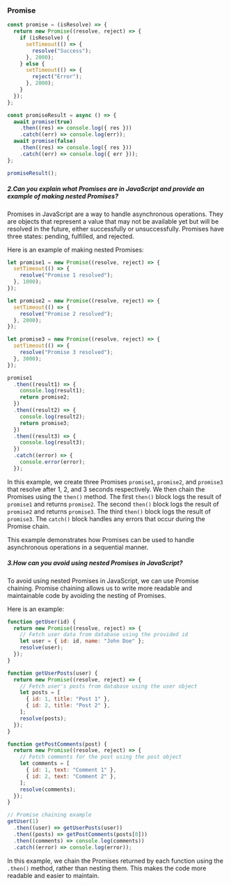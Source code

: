 ### Promise

```js
const promise = (isResolve) => {
  return new Promise((resolve, reject) => {
    if (isResolve) {
      setTimeout(() => {
        resolve("Success");
      }, 2000);
    } else {
      setTimeout(() => {
        reject("Error");
      }, 2000);
    }
  });
};

const promiseResult = async () => {
  await promise(true)
    .then((res) => console.log({ res }))
    .catch((err) => console.log(err));
  await promise(false)
    .then((res) => console.log({ res }))
    .catch((err) => console.log({ err }));
};

promiseResult();
```

##### 2.Can you explain what Promises are in JavaScript and provide an example of making nested Promises?

Promises in JavaScript are a way to handle asynchronous operations. They are objects that represent a value that may not be available yet but will be resolved in the future, either successfully or unsuccessfully. Promises have three states: pending, fulfilled, and rejected.

Here is an example of making nested Promises:

```js
let promise1 = new Promise((resolve, reject) => {
  setTimeout(() => {
    resolve("Promise 1 resolved");
  }, 1000);
});

let promise2 = new Promise((resolve, reject) => {
  setTimeout(() => {
    resolve("Promise 2 resolved");
  }, 2000);
});

let promise3 = new Promise((resolve, reject) => {
  setTimeout(() => {
    resolve("Promise 3 resolved");
  }, 3000);
});

promise1
  .then((result1) => {
    console.log(result1);
    return promise2;
  })
  .then((result2) => {
    console.log(result2);
    return promise3;
  })
  .then((result3) => {
    console.log(result3);
  })
  .catch((error) => {
    console.error(error);
  });
```

In this example, we create three Promises `promise1`, `promise2`, and `promise3` that resolve after 1, 2, and 3 seconds respectively. We then chain the Promises using the `then()` method. The first `then()` block logs the result of `promise1` and returns `promise2`. The second `then()` block logs the result of `promise2` and returns `promise3`. The third `then()` block logs the result of `promise3`. The `catch()` block handles any errors that occur during the Promise chain.

This example demonstrates how Promises can be used to handle asynchronous operations in a sequential manner.

##### 3.How can you avoid using nested Promises in JavaScript?

To avoid using nested Promises in JavaScript, we can use Promise chaining. Promise chaining allows us to write more readable and maintainable code by avoiding the nesting of Promises.

Here is an example:

```js
function getUser(id) {
  return new Promise((resolve, reject) => {
    // Fetch user data from database using the provided id
    let user = { id: id, name: "John Doe" };
    resolve(user);
  });
}

function getUserPosts(user) {
  return new Promise((resolve, reject) => {
    // Fetch user's posts from database using the user object
    let posts = [
      { id: 1, title: "Post 1" },
      { id: 2, title: "Post 2" },
    ];
    resolve(posts);
  });
}

function getPostComments(post) {
  return new Promise((resolve, reject) => {
    // Fetch comments for the post using the post object
    let comments = [
      { id: 1, text: "Comment 1" },
      { id: 2, text: "Comment 2" },
    ];
    resolve(comments);
  });
}

// Promise chaining example
getUser(1)
  .then((user) => getUserPosts(user))
  .then((posts) => getPostComments(posts[0]))
  .then((comments) => console.log(comments))
  .catch((error) => console.log(error));
```

In this example, we chain the Promises returned by each function using the `.then()` method, rather than nesting them. This makes the code more readable and easier to maintain.
